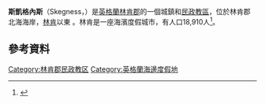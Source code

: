 {{Infobox UK place
 | official_name = Skegness
 | country = England
 | region = East Midlands
 | static_image_name = Skegness Clock Tower.jpg
 | static_image_alt  = 
 | static_image_caption = Skegness Clock Tower
 | static_image_2_name = Skegness From the Pier - geograph.org.uk - 544115.jpg
 | static_image_2_alt  = 
 | static_image_2_caption = Skegness from the pier
 | population = 24,876
 | population_ref = ([[United_Kingdom_Census_2011|2011普查]])
 | os_grid_reference = TF5663
 | latitude = 53.14
 | longitude = 0.34
 | label_position = left
 | post_town = SKEGNESS
 | postcode_area = PE
 | postcode_district = PE24, PE25
 | dial_code = 01754
 | constituency_westminster = [[波士頓和斯凱格內斯_(英國國會選區)|波士頓和斯凱格內斯]]
 | shire_district = [[East_Lindsey|East Lindsey]]
 | shire_county = [[林肯郡|林肯郡]]
 | london_distance_mi= 115<!-- straight line per MOS – constant and comparable with other place distances -->
 | london_direction= S
}}
'''斯凱格內斯'''（Skegness，{{IPAc-en|ˌ|s|k|ɛ|ɡ|ˈ|n|ɛ|s}}）是[[英格蘭|英格蘭]][[林肯郡|林肯郡]]的一個城鎮和[[民政教區|民政教區]]，位於林肯郡北海海岸，[[林肯_(英格蘭)|林肯]]以東 {{convert|43|mi|km|0}}。林肯是一座海濱度假城市，有人口18,910人<ref>{{cite web |url=http://www.neighbourhood.statistics.gov.uk/dissemination/LeadAreaSearch.do?a=7&c=skegness&i=1001&m=0&enc=1&areaSearchText=skegness&areaSearchType=16&extendedList=true&searchAreas=Search |title=Skegness (Parish) |author=United Kingdom Census 2001 |publisher=neighbourhood.statistics.gov.uk |accessdate=30 June 2007 |archive-url=https://web.archive.org/web/20160303172610/http://www.neighbourhood.statistics.gov.uk/dissemination/LeadAreaSearch.do?a=7&c=skegness&i=1001&m=0&enc=1&areaSearchText=skegness&areaSearchType=16&extendedList=true&searchAreas=Search |archive-date=2016-03-03 |dead-url=yes }}</ref>。
==參考資料==
{{reflist}}
[[Category:林肯郡民政教区|Category:林肯郡民政教区]]
[[Category:英格蘭海邊度假地|Category:英格蘭海邊度假地]]